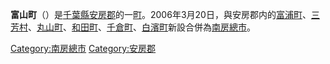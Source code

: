 {{日本町村 (廢除)|
自治體名=富山|
町村=町|
町村章=|
日文原名=富山町|
平假名=とみやままち|
羅馬字拼音=Tomiyama-machi|
廢除時間=2006年3月20日|
廢除理由=新設合并|
廢除時處置=[[富浦町|富浦町]]、'''富山町'''、[[三芳村|三芳村]]、[[白濱町_(千葉縣)|白濱町]]、[[千倉町|千倉町]]、<br>[[丸山町|丸山町]]、[[和田町|和田町]]→[[南房總市|南房總市]]|
現在自治體=南房總市|
都道府縣=千葉縣|
支廳=|
郡=安房郡|
郡連結= |
編號=12462-1|
面積=40.41|
邊界未定=|
人口=5,841|
統計時間=2004年10月1日|
自治體=[[鴨川市|鴨川市]]、[[富浦町|富浦町]]、[[鋸南町|鋸南町]]、[[三芳村|三芳村]]、[[丸山町|丸山町]]|
樹=|
花=|
其他象徵物=|
其他象徵=|
郵遞區號=299-2216|
所在地=安房郡富山町久枝257|
電話號碼=470-57-2511|
外部連結=http://www.town.tomiyama.chiba.jp/|
經度=|
緯度=|
地圖=
}}
'''富山町'''（{{jpn|j=富山町|hg=とみやままち|rm=Tomiyama machi|f=y}}）是[[千葉縣|千葉縣]][[安房郡|安房郡]]的一[[町|町]]。2006年3月20日，與安房郡内的[[富浦町|富浦町]]、[[三芳村|三芳村]]、[[丸山町|丸山町]]、[[和田町|和田町]]、[[千倉町|千倉町]]、[[白濱町_(千葉縣)|白濱町]]新設合併為[[南房總市|南房總市]]。{{Authority control}}

[[Category:南房總市|Category:南房總市]]
[[Category:安房郡|Category:安房郡]]